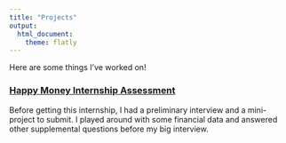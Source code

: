```yaml
---
title: "Projects"
output:
  html_document:
    theme: flatly
---
```


Here are some things I've worked on!

### [Happy Money Internship Assessment](file:///Users/angelahuynh/Documents/Jobs:Internships/Summer%202018/Happy%20Money/Huynh_Intern_Assessment.html)

Before getting this internship, I had a preliminary interview and a mini-project to submit. I played around with some financial data and answered other supplemental questions before my big interview. 
